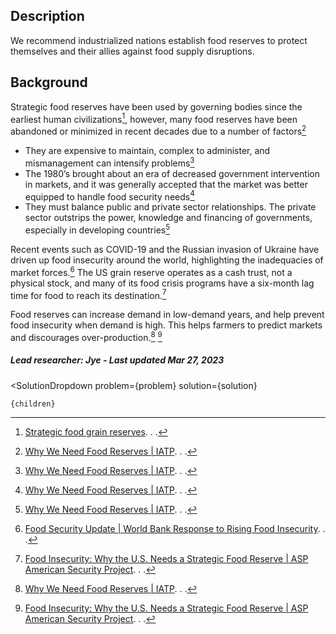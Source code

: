 

## Description


We recommend industrialized nations establish food reserves to protect themselves and their allies against food supply disruptions.


## Background




Strategic food reserves have been used by governing bodies since the earliest human civilizations[^"1"], however, many food reserves have been abandoned or minimized in recent decades due to a number of factors[^"2"]
- They are expensive to maintain, complex to administer, and mismanagement can intensify problems[^"2"]
- The 1980’s brought about an era of decreased government intervention in markets, and it was generally accepted that the market was better equipped to handle food security needs[^"2"]
- They must balance public and private sector relationships. The private sector outstrips the power, knowledge and financing of governments, especially in developing countries[^"2"]


Recent events such as COVID-19 and the Russian invasion of Ukraine have driven up food insecurity around the world, highlighting the inadequacies of market forces.[^"3"] The US grain reserve operates as a cash trust, not a physical stock, and many of its food crisis programs have a six-month lag time for food to reach its destination.[^"4"]


Food reserves can increase demand in low-demand years, and help prevent food insecurity when demand is high. This helps farmers to predict markets and discourages over-production.[^"2"] [^"4"] 




##### Lead researcher: Jye - Last updated Mar 27, 2023



[^"1"]:  [Strategic food grain reserves](https://www.researchgate.net/publication/254842485_Strategic_food_grain_reserves). . . 
[^"2"]:  [Why We Need Food Reserves | IATP](https://www.iatp.org/documents/why-we-need-food-reserves). . . 
[^"3"]:  [Food Security Update | World Bank Response to Rising Food Insecurity](https://www.worldbank.org/en/topic/agriculture/brief/food-security-update). . . 
[^"4"]:  [Food Insecurity: Why the U.S. Needs a Strategic Food Reserve | ASP American Security Project](https://www.americansecurityproject.org/food-insecurity-why-the-u-s-needs-a-strategic-food-reserve/). . . 
[^"5"]:  [The 2008 Food Price Crisis: Rethinking Food Security Policies](https://unctad.org/system/files/official-document/gdsmdpg2420093_en.pdf). . . 






  <SolutionDropdown 
    problem={problem} 
    solution={solution}
  >
    {children}
  </SolutionDropdown>
